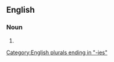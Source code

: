 ==English==

===Noun===
{{head|en|noun form}}

# {{plural of|en|severity}}

[[Category:English plurals ending in "-ies"]]